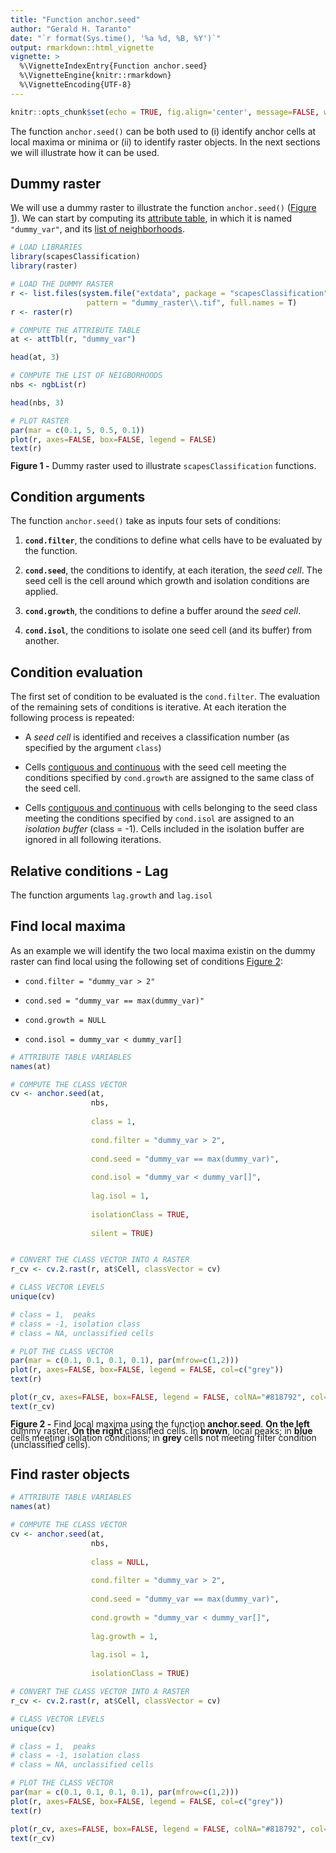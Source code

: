 ```yaml
---
title: "Function anchor.seed"
author: "Gerald H. Taranto"
date: "`r format(Sys.time(), '%a %d, %B, %Y')`"
output: rmarkdown::html_vignette
vignette: >
  %\VignetteIndexEntry{Function anchor.seed}
  %\VignetteEngine{knitr::rmarkdown}
  %\VignetteEncoding{UTF-8}
---
```


```r
knitr::opts_chunk$set(echo = TRUE, fig.align='center', message=FALSE, warning=FALSE, out.width = "100%")
```

The function `anchor.seed()` can be both used to (i) identify anchor cells at local maxima or minima or (ii) to identify raster objects. In the next sections we will illustrate how it can be used. 

## Dummy raster

We will use a dummy raster to illustrate the function `anchor.seed()` ([Figure 1](#figure1)). We can start by computing its [attribute table](scapesClassification_01_1_FormatInputs.html#attribute-table), in which it is named `"dummy_var"`, and its [list of neighborhoods](scapesClassification_01_1_FormatInputs.html#list-of-neighborhoods).

```r
# LOAD LIBRARIES
library(scapesClassification)
library(raster)

# LOAD THE DUMMY RASTER
r <- list.files(system.file("extdata", package = "scapesClassification"), 
                 pattern = "dummy_raster\\.tif", full.names = T)
r <- raster(r)
```

```r
# COMPUTE THE ATTRIBUTE TABLE
at <- attTbl(r, "dummy_var")

head(at, 3)

# COMPUTE THE LIST OF NEIGBORHOODS
nbs <- ngbList(r)

head(nbs, 3)
```

<a id="figure1"></a>

```r
# PLOT RASTER
par(mar = c(0.1, 5, 0.5, 0.1))
plot(r, axes=FALSE, box=FALSE, legend = FALSE)
text(r)
```

<div style="line-height: 0.8em; margin-bottom: 1.5em;"><span class="legend">**Figure 1 -** Dummy raster used to illustrate `scapesClassification` functions.</span></div>

## Condition arguments

The function `anchor.seed()` take as inputs four sets of conditions:

1. **`cond.filter`**, the conditions to define what cells have to be evaluated by the function. 

2. **`cond.seed`**, the conditions to identify, at each iteration, the _seed cell_. The seed cell is the cell around which growth and isolation conditions are applied.

3. **`cond.growth`**, the conditions to define a buffer around the _seed cell_.

4. **`cond.isol`**, the conditions to isolate one seed cell (and its buffer) from another. 


## Condition evaluation

The first set of condition to be evaluated is the `cond.filter`. The evaluation of the remaining sets of conditions is iterative. At each iteration the following process is repeated: 

* A _seed cell_ is identified and receives a classification number (as specified by the argument `class`)

* Cells [contiguous and continuous](scapesClassification_01_2_RuleEvaluation.html#focal-evaluation) with the seed cell meeting the conditions specified by `cond.growth` are assigned to the same class of the seed cell. 

* Cells [contiguous and continuous](scapesClassification_01_2_RuleEvaluation.html#focal-evaluation) with cells belonging to the seed class meeting the conditions specified by `cond.isol` are assigned to an _isolation buffer_ (class = -1). Cells included in the isolation buffer are ignored in all following iterations. 


## Relative conditions - Lag

The function arguments `lag.growth` and `lag.isol` 

## Find local maxima

As an example we will identify the two local maxima existin on the dummy raster can find local using the following set of conditions [Figure 2](#figure2): 

* `cond.filter = "dummy_var > 2"`

* `cond.sed = "dummy_var == max(dummy_var)"`

* `cond.growth = NULL`

* `cond.isol = dummy_var < dummy_var[]`

```r
# ATTRIBUTE TABLE VARIABLES
names(at)

# COMPUTE THE CLASS VECTOR
cv <- anchor.seed(at,
                  nbs,
                  
                  class = 1,
                  
                  cond.filter = "dummy_var > 2",
                  
                  cond.seed = "dummy_var == max(dummy_var)",
                  
                  cond.isol = "dummy_var < dummy_var[]",
                  
                  lag.isol = 1, 
                  
                  isolationClass = TRUE, 
                  
                  silent = TRUE)


# CONVERT THE CLASS VECTOR INTO A RASTER
r_cv <- cv.2.rast(r, at$Cell, classVector = cv)
```

<a id="figure2"></a>
```r
# CLASS VECTOR LEVELS
unique(cv)

# class = 1,  peaks
# class = -1, isolation class
# class = NA, unclassified cells

# PLOT THE CLASS VECTOR
par(mar = c(0.1, 0.1, 0.1, 0.1), par(mfrow=c(1,2)))
plot(r, axes=FALSE, box=FALSE, legend = FALSE, col=c("grey"))
text(r)

plot(r_cv, axes=FALSE, box=FALSE, legend = FALSE, colNA="#818792", col=c("#1088a0", "#cfad89"))
text(r_cv)
```

<div style="line-height: 0.8em; margin-bottom: 1.5em;"><span class="legend">**Figure 2 -** Find local maxima using the function **anchor.seed**. **On the left** dummy raster. **On the right** classified cells. In **brown**, local peaks; in **blue** cells meeting isolation conditions; in **grey** cells not meeting filter condition (unclassified cells).</span></div>

## Find raster objects

```r
# ATTRIBUTE TABLE VARIABLES
names(at)

# COMPUTE THE CLASS VECTOR
cv <- anchor.seed(at,
                  nbs,
                  
                  class = NULL,
                  
                  cond.filter = "dummy_var > 2",
                  
                  cond.seed = "dummy_var == max(dummy_var)",
                  
                  cond.growth = "dummy_var < dummy_var[]",
                  
                  lag.growth = 1,
                  
                  lag.isol = 1, 
                  
                  isolationClass = TRUE)

# CONVERT THE CLASS VECTOR INTO A RASTER
r_cv <- cv.2.rast(r, at$Cell, classVector = cv)
```

```r
# CLASS VECTOR LEVELS
unique(cv)

# class = 1,  peaks
# class = -1, isolation class
# class = NA, unclassified cells

# PLOT THE CLASS VECTOR
par(mar = c(0.1, 0.1, 0.1, 0.1), par(mfrow=c(1,2)))
plot(r, axes=FALSE, box=FALSE, legend = FALSE, col=c("grey"))
text(r)

plot(r_cv, axes=FALSE, box=FALSE, legend = FALSE, colNA="#818792", col=c("#1088a0", "#cfad89"))
text(r_cv)
```
